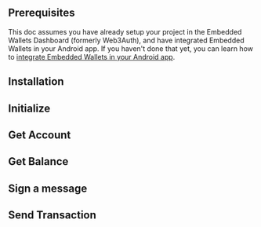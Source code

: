
## Prerequisites

This doc assumes you have already setup your project in the Embedded Wallets Dashboard (formerly Web3Auth), and have integrated Embedded Wallets in your Android app. If you haven't done that yet, you can learn how to [integrate Embedded Wallets in your Android app](/embedded-wallets/sdk/android/).

## Installation

<InstallationSnippet />

## Initialize

<InitialisationSnippet />

## Get Account

<GetAccountSnippet />

## Get Balance

<GetBalanceSnippet />

## Sign a message

<SignMessageSnippet />

## Send Transaction

<SendTransactionSnippet />
